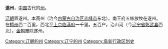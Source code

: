 '''遂州'''，[[中国|中国]]古代的[[州|州]]。

[[辽朝|辽朝]]置遂州。本高州（治今[[内蒙古自治区|内蒙古自治区]][[赤峰市|赤峰市]]东北）。南王府五帐放牧在遂州。在[[檀州|檀州]]西二百里，西北至[[上京临潢府|上京临潢府]]一千里。五百户。治山河（今[[辽宁省|辽宁省]][[彰武县|彰武县]]西北）。[[金朝|金朝]]废除遂州。

{{辽朝行政区划|nocat}}
[[Category:辽朝的州|Category:辽朝的州]]
[[Category:辽宁的州|Category:辽宁的州]]
[[Category:阜新行政区划史|Category:阜新行政区划史]]
